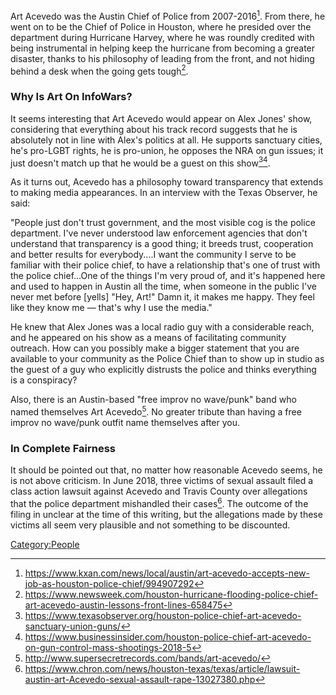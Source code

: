 Art Acevedo was the Austin Chief of Police from 2007-2016<ref>https://www.kxan.com/news/local/austin/art-acevedo-accepts-new-job-as-houston-police-chief/994907292</ref>. From there, he went on to be the Chief of Police in Houston, where he presided over the department during Hurricane Harvey, where he was roundly credited with being instrumental in helping keep the hurricane from becoming a greater disaster, thanks to his philosophy of leading from the front, and not hiding behind a desk when the going gets tough<ref>https://www.newsweek.com/houston-hurricane-flooding-police-chief-art-acevedo-austin-lessons-front-lines-658475</ref>.

===Why Is Art On InfoWars?===

It seems interesting that Art Acevedo would appear on Alex Jones' show, considering that everything about his track record suggests that he is absolutely not in line with Alex's politics at all. He supports sanctuary cities, he's pro-LGBT rights, he is pro-union, he opposes the NRA on gun issues; it just doesn't match up that he would be a guest on this show<ref>https://www.texasobserver.org/houston-police-chief-art-acevedo-sanctuary-union-guns/</ref><ref>https://www.businessinsider.com/houston-police-chief-art-acevedo-on-gun-control-mass-shootings-2018-5</ref>.

As it turns out, Acevedo has a philosophy toward transparency that extends to making media appearances. In an interview with the Texas Observer, he said:

"People just don't trust government, and the most visible cog is the police department. I've never understood law enforcement agencies that don't understand that transparency is a good thing; it breeds trust, cooperation and better results for everybody....I want the community I serve to be familiar with their police chief, to have a relationship that's one of trust with the police chief...One of the things I'm very proud of, and it's happened here and used to happen in Austin all the time, when someone in the public I've never met before [yells] "Hey, Art!" Damn it, it makes me happy. They feel like they know me — that's why I use the media."

He knew that Alex Jones was a local radio guy with a considerable reach, and he appeared on his show as a means of facilitating community outreach. How can you possibly make a bigger statement that you are available to your community as the Police Chief than to show up in studio as the guest of a guy who explicitly distrusts the police and thinks everything is a conspiracy?

Also, there is an Austin-based "free improv no wave/punk" band who named themselves Art Acevedo<ref>http://www.supersecretrecords.com/bands/art-acevedo/</ref>. No greater tribute than having a free improv no wave/punk outfit name themselves after you.

===In Complete Fairness===

It should be pointed out that, no matter how reasonable Acevedo seems, he is not above criticism. In June 2018, three victims of sexual assault filed a class action lawsuit against Acevedo and Travis County over allegations that the police department mishandled their cases<ref>https://www.chron.com/news/houston-texas/texas/article/lawsuit-austin-art-Acevedo-sexual-assault-rape-13027380.php</ref>. The outcome of the filing in unclear at the time of this writing, but the allegations made by these victims all seem very plausible and not something to be discounted.

[[Category:People]]

